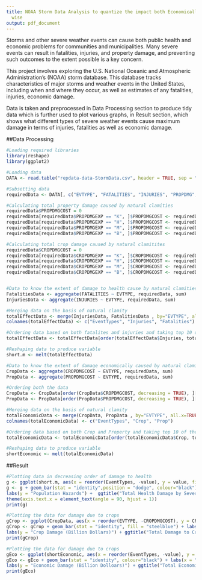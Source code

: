 ```yaml
---
title: NOAA Storm Data Analysis to quantize the impact both Economically and Health
  wise
output: pdf_document
---
```


Storms and other severe weather events can cause both public health and economic problems for communities and municipalities. Many severe events can result in fatalities, injuries, and property damage, and preventing such outcomes to the extent possible is a key concern.

This project involves exploring the U.S. National Oceanic and Atmospheric Administration's (NOAA) storm database. This database tracks characteristics of major storms and weather events in the United States, including when and where they occur, as well as estimates of any fatalities, injuries, economic damage.

Data is taken and preprocessed in Data Processing section to produce tidy data which is further used to plot various graphs, in Result section, which shows what different types of severe weather events cause maximum damage in terms of injuries, fatalities as well as economic damage.

##Data Processing
```r
#Loading required libraries
library(reshape)
library(ggplot2)

#Loading data
DATA <- read.table("repdata-data-StormData.csv", header = TRUE, sep = ",")

#Subsetting data
requiredData <- DATA[, c("EVTYPE", "FATALITIES", "INJURIES", "PROPDMG", "PROPDMGEXP", "CROPDMGEXP", "CROPDMG")]

#Calculating total property damage caused by natural clamities
requiredData$PROPDMGCOST = 0
requiredData[requiredData$PROPDMGEXP == "K", ]$PROPDMGCOST <- requiredData[requiredData$PROPDMGEXP == "K", ]$PROPDMG * 10^3
requiredData[requiredData$PROPDMGEXP == "H", ]$PROPDMGCOST <- requiredData[requiredData$PROPDMGEXP == "H", ]$PROPDMG * 10^2
requiredData[requiredData$PROPDMGEXP == "M", ]$PROPDMGCOST <- requiredData[requiredData$PROPDMGEXP == "M", ]$PROPDMG * 10^6
requiredData[requiredData$PROPDMGEXP == "B", ]$PROPDMGCOST <- requiredData[requiredData$PROPDMGEXP == "B", ]$PROPDMG * 10^9

#Calculating total crop damage caused by natural clamitites 
requiredData$CROPDMGCOST = 0
requiredData[requiredData$CROPDMGEXP == "K", ]$CROPDMGCOST <- requiredData[requiredData$CROPDMGEXP == "K", ]$CROPDMG * 10^3
requiredData[requiredData$CROPDMGEXP == "H", ]$CROPDMGCOST <- requiredData[requiredData$CROPDMGEXP == "H", ]$CROPDMG * 10^2
requiredData[requiredData$CROPDMGEXP == "M", ]$CROPDMGCOST <- requiredData[requiredData$CROPDMGEXP == "M", ]$CROPDMG * 10^6
requiredData[requiredData$CROPDMGEXP == "B", ]$CROPDMGCOST <- requiredData[requiredData$CROPDMGEXP == "B", ]$CROPDMG * 10^9


#Data to know the extent of damage to health cause by natural clamities
FatalitiesData <- aggregate(FATALITIES ~ EVTYPE, requiredData, sum)
InjuriesData <- aggregate(INJURIES ~ EVTYPE, requiredData, sum)

#Merging data on the basis of natural clamity
totalEffectData <- merge(InjuriesData, FatalitiesData , by="EVTYPE", all.x=TRUE)
colnames(totalEffectData) <- c("EventTypes", "Injuries", "Fatalities")

#Ordering data based on both fatalites and injuries and taking top 10 of them
totalEffectData <- totalEffectData[order(totalEffectData$Injuries, totalEffectData$Fatalities, decreasing = TRUE),][1:10,]

#Reshaping data to produce variable
short.m <- melt(totalEffectData)

#Data to know the extent of damage economically caused by natural clamities 
CropData <- aggregate(CROPDMGCOST ~ EVTYPE, requiredData, sum)
PropData <- aggregate(PROPDMGCOST ~ EVTYPE, requiredData, sum)

#Ordering both the data
CropData <- CropData[order(CropData$CROPDMGCOST, decreasing = TRUE), ][1:10, ]
PropData <- PropData[order(PropData$PROPDMGCOST, decreasing = TRUE), ][1:10, ]

#Merging data on the basis of natural clamity
totalEconomicData <- merge(CropData, PropData , by="EVTYPE", all.x=TRUE)
colnames(totalEconomicData) <- c("EventTypes", "Crop", "Prop")

#Ordering data based on both Crop and Property and taking top 10 of them
totalEconomicData <- totalEconomicData[order(totalEconomicData$Crop, totalEconomicData$Prop, decreasing = TRUE),][1:10,]

#Reshaping data to produce variable
shortEconomic <- melt(totalEconomicData)
```

##Result

```r
#Plotting data in decreasing order of damage to health
g <- ggplot(short.m, aes(x = reorder(EventTypes, -value), y = value, fill = variable))
g <- g + geom_bar(stat = "identity",position = "dodge", colour="black") + labs(x = "Event") + 
labs(y = "Population Hazards") +  ggtitle("Total Health Damage by Severe Weather Events") + 
theme(axis.text.x = element_text(angle = 90, hjust = 1))
print(g)

#Plotting the data for damage due to crops
gCrop <- ggplot(CropData, aes(x = reorder(EVTYPE, -CROPDMGCOST), y = CROPDMGCOST / 10^9))
gCrop <- gCrop + geom_bar(stat = "identity", fill = "steelblue") + labs(x = "Event") + 
labs(y = "Crop Damage (Billion Dollars)") + ggtitle("Total Damage to Crops due to Sever Weather") +             theme(axis.text.x = element_text(angle = 90, hjust = 1))
print(gCrop)

#Plotting the data for damage due to crops
gEco <- ggplot(shortEconomic, aes(x = reorder(EventTypes, -value), y = value / 10^9, fill = variable))
gEco <- gEco + geom_bar(stat = "identity", colour="black") + labs(x = "Event") + 
labs(y = "Economic Damage (Billion Dolloars)") + ggtitle("Total Economic Damage due to Sever Weather") + theme(axis.text.x = element_text(angle = 90, hjust = 1))
print(gEco)
```
